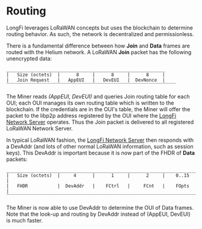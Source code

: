 # Routing

LongFi leverages LoRaWAN concepts but uses the blockchain to determine routing behavior. As such, the network is decentralized and permissionless.

There is a fundamental difference between how **Join** and **Data** frames are routed with the Helium network. A LoRaWAN **Join** packet has the following unencrypted data:

```
___________________________________________________________
|   Size (octets)  |      8     |      8     |      8     |
|   Join Request   |   AppEUI   |   DevEUI   |  DevNonce  |
‾‾‾‾‾‾‾‾‾‾‾‾‾‾‾‾‾‾‾‾‾‾‾‾‾‾‾‾‾‾‾‾‾‾‾‾‾‾‾‾‾‾‾‾‾‾‾‾‾‾‾‾‾‾‾‾‾‾‾‾‾‾‾
```

The Miner reads *(AppEUI, DevEUI)* and queries Join routing table for each OUI; each OUI manages its own routing table which is written to the blockchain. If the credentials are in the OUI's table, the Miner will offer the packet to the libp2p address registered by the OUI where the [LongFi Network Server](/longfi/longfi-network-server) operates. Thus the Join packet is delivered to all registered LoRaWAN Network Server.

In typical LoRaWAN fashion, the [LongFi Network Server](/longfi/longfi-network-server) then responds with a DevAddr (and lots of other normal LoRaWAN information, such as session keys). This DevAddr is important because it is now part of the FHDR of **Data** packets:

```
________________________________________________________________________
|   Size (octets)  |     4      |      1     |      2     |    0..15   |
|   FHDR           |  DevAddr   |    FCtrl   |     FCnt   |    FOpts   |
‾‾‾‾‾‾‾‾‾‾‾‾‾‾‾‾‾‾‾‾‾‾‾‾‾‾‾‾‾‾‾‾‾‾‾‾‾‾‾‾‾‾‾‾‾‾‾‾‾‾‾‾‾‾‾‾‾‾‾‾‾‾‾‾‾‾‾‾‾‾‾‾‾‾‾‾
```

The Miner is now able to use DevAddr to determine the OUI of Data frames. Note that the look-up and routing by DevAddr instead of (AppEUI, DevEUI) is much faster.